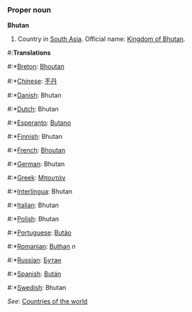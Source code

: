 ===Proper noun===

'''Bhutan'''

# Country in [[South Asia]]. Official name: [[Kingdom of Bhutan]].

#:'''Translations'''
#:*[[Breton]]: [[Bhoutan]]
#:*[[Chinese]]: [[不丹]]
#:*[[Danish]]: Bhutan
#:*[[Dutch]]: Bhutan
#:*[[Esperanto]]: [[Butano]]
#:*[[Finnish]]: Bhutan
#:*[[French]]: [[Bhoutan]]
#:*[[German]]: Bhutan
#:*[[Greek]]: [[Μπουτάν]]
#:*[[Interlingua]]: Bhutan
#:*[[Italian]]: Bhutan
#:*[[Polish]]: Bhutan
#:*[[Portuguese]]: [[Butão]]
#:*[[Romanian]]: [[Buthan]] ''n''
#:*[[Russian]]: [[Бутан]]
#:*[[Spanish]]: [[Bután]]
#:*[[Swedish]]: Bhutan

''See'': [[Countries of the world]]